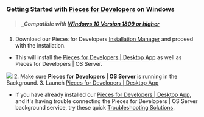 ### Getting Started with <a href="{{ links.website.home }}">Pieces for Developers</a> on Windows
> ##### _Compatible with <a href="{{ links.installation.windows_versions }}">Windows 10 Version 1809 or higher</a>
1. Download our Pieces for Developers <a href="{{ links.installation.pieces_suite_manager }}">Installation Manager</a> and proceed with the installation.
-  This will install the <a href="{{ links.website.pfd_desktop_install }}">Pieces for Developers | Desktop App</a> as well as Pieces for Developers | OS Server.

![](https://storage.googleapis.com/pieces_static_resources/vs_code_marketplace/GIFs/INSTALL_WINDOWS)
2. Make sure **Pieces for Developers | OS Server** is running in the Background.
3. Launch <a href="{{ links.website.home }}">Pieces for Developers | Desktop App</a>
- If you have already installed our <a href="{{ links.website.pfd_desktop_install }}">Pieces for Developers | Desktop App</a>, and it's having trouble connecting the Pieces for Developers | OS Server background service, try these quick <a href="{{ links.internal.faqs }}">Troubleshooting Solutions</a>.
